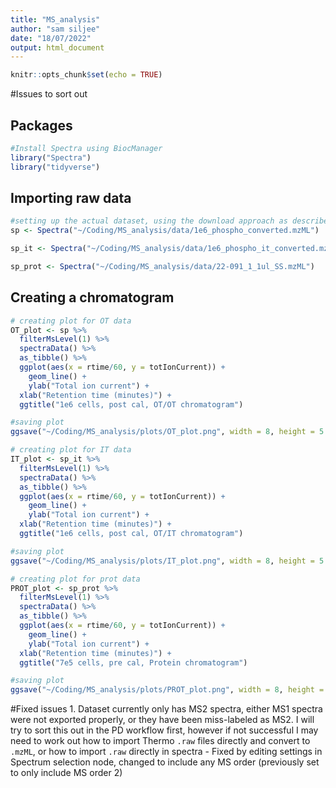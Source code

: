 ```yaml
---
title: "MS_analysis"
author: "sam siljee"
date: "18/07/2022"
output: html_document
---
```


```r
knitr::opts_chunk$set(echo = TRUE)
```

#Issues to sort out



## Packages
```r
#Install Spectra using BiocManager
library("Spectra")
library("tidyverse")
```

## Importing raw data
```r

#setting up the actual dataset, using the download approach as described above. Note that this will overwrite the `sp` variable previously defined
sp <- Spectra("~/Coding/MS_analysis/data/1e6_phospho_converted.mzML")

sp_it <- Spectra("~/Coding/MS_analysis/data/1e6_phospho_it_converted.mzML")

sp_prot <- Spectra("~/Coding/MS_analysis/data/22-091_1_1ul_SS.mzML")
```

## Creating a chromatogram
```r
# creating plot for OT data
OT_plot <- sp %>%
  filterMsLevel(1) %>%
  spectraData() %>%
  as_tibble() %>%
  ggplot(aes(x = rtime/60, y = totIonCurrent)) +
    geom_line() +
    ylab("Total ion current") +
  xlab("Retention time (minutes)") +
  ggtitle("1e6 cells, post cal, OT/OT chromatogram")

#saving plot
ggsave("~/Coding/MS_analysis/plots/OT_plot.png", width = 8, height = 5.5)

# creating plot for IT data
IT_plot <- sp_it %>%
  filterMsLevel(1) %>%
  spectraData() %>%
  as_tibble() %>%
  ggplot(aes(x = rtime/60, y = totIonCurrent)) +
    geom_line() +
    ylab("Total ion current") +
  xlab("Retention time (minutes)") +
  ggtitle("1e6 cells, post cal, OT/IT chromatogram")

#saving plot
ggsave("~/Coding/MS_analysis/plots/IT_plot.png", width = 8, height = 5.5)

# creating plot for prot data
PROT_plot <- sp_prot %>%
  filterMsLevel(1) %>%
  spectraData() %>%
  as_tibble() %>%
  ggplot(aes(x = rtime/60, y = totIonCurrent)) +
    geom_line() +
    ylab("Total ion current") +
  xlab("Retention time (minutes)") +
  ggtitle("7e5 cells, pre cal, Protein chromatogram")

#saving plot
ggsave("~/Coding/MS_analysis/plots/PROT_plot.png", width = 8, height = 5.5)
```

#Fixed issues
1. Dataset currently only has MS2 spectra, either MS1 spectra were not exported properly, or they have been miss-labeled as MS2. I will try to sort this out in the PD workflow first, however if not successful I may need to work out how to import Thermo `.raw` files directly and convert to `.mzML`, or how to import `.raw` directly in spectra - Fixed by editing settings in Spectrum selection node, changed to include any MS order (previously set to only include MS order 2)
